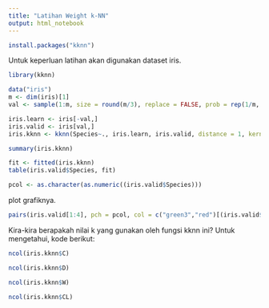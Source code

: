 ```yaml
---
title: "Latihan Weight k-NN"
output: html_notebook
---
```



```r
install.packages("kknn")
```
Untuk keperluan latihan akan digunakan dataset iris.
```r
library(kknn)

data("iris")
m <- dim(iris)[1]
val <- sample(1:m, size = round(m/3), replace = FALSE, prob = rep(1/m, m))

iris.learn <- iris[-val,]
iris.valid <- iris[val,]
iris.kknn <- kknn(Species~., iris.learn, iris.valid, distance = 1, kernel = "triangular")

summary(iris.kknn)
```
```r
fit <- fitted(iris.kknn)
table(iris.valid$Species, fit)
```
```r
pcol <- as.character(as.numeric((iris.valid$Species)))
```
plot grafiknya.
```r
pairs(iris.valid[1:4], pch = pcol, col = c("green3","red")[(iris.valid$Species != fit)+1])
```

Kira-kira berapakah nilai k yang gunakan oleh fungsi kknn ini?
Untuk mengetahui, kode berikut:
```r
ncol(iris.kknn$C)
```
```r
ncol(iris.kknn$D)
```
```r
ncol(iris.kknn$W)
```
```r
ncol(iris.kknn$CL)
```